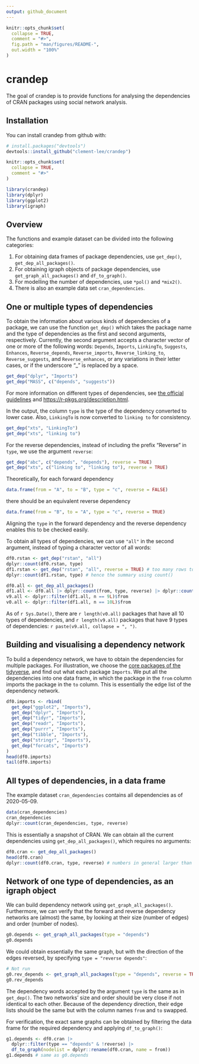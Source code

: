 ```yaml
---
output: github_document
---
```


<!-- README.md is generated from README.Rmd. Please edit that file -->

```r
knitr::opts_chunk$set(
  collapse = TRUE,
  comment = "#>",
  fig.path = "man/figures/README-",
  out.width = "100%"
)
```
# crandep

<!-- badges: start -->
<!-- badges: end -->

The goal of crandep is to provide functions for analysing the dependencies of CRAN packages using social network analysis. 





## Installation
You can install crandep from github with:

```r
# install.packages("devtools")
devtools::install_github("clement-lee/crandep")
```

```r
knitr::opts_chunk$set(
  collapse = TRUE,
  comment = "#>"
)
```

```r
library(crandep)
library(dplyr)
library(ggplot2)
library(igraph)
```





## Overview
The functions and example dataset can be divided into the following categories:

1. For obtaining data frames of package dependencies, use `get_dep()`, `get_dep_all_packages()`.
2. For obtaining igraph objects of package dependencies, use `get_graph_all_packages()` and `df_to_graph()`.
3. For modelling the number of dependencies, use `*pol()` and `*mix2()`.
4. There is also an example data set `cran_dependencies`.





## One or multiple types of dependencies
To obtain the information about various kinds of dependencies of a package, we can use the function `get_dep()` which takes the package name and the type of dependencies as the first and second arguments, respectively. Currently, the second argument accepts a character vector of one or more of the following words: `Depends`, `Imports`, `LinkingTo`, `Suggests`, `Enhances`, `Reverse_depends`, `Reverse_imports`, `Reverse_linking_to`, `Reverse_suggests`, and `Reverse_enhances`, or any variations in their letter cases, or if the underscore "_" is replaced by a space.

```r
get_dep("dplyr", "Imports")
get_dep("MASS", c("depends", "suggests"))
```

For more information on different types of dependencies, see [the official guidelines](https://cran.r-project.org/doc/manuals/r-release/R-exts.html#Package-Dependencies) and [https://r-pkgs.org/description.html](https://r-pkgs.org/description.html).

In the output, the column `type` is the type of the dependency converted to lower case. Also, `LinkingTo` is now converted to `linking to` for consistency.

```r
get_dep("xts", "LinkingTo")
get_dep("xts", "linking to")
```

For the reverse dependencies, instead of including the prefix "Reverse " in `type`, we use the argument `reverse`:

```r
get_dep("abc", c("depends", "depends"), reverse = TRUE)
get_dep("xts", c("linking to", "linking to"), reverse = TRUE)
```
Theoretically, for each forward dependency
```r
data.frame(from = "A", to = "B", type = "c", reverse = FALSE)
```
there should be an equivalent reverse dependency
```r
data.frame(from = "B", to = "A", type = "c", reverse = TRUE)
```
Aligning the `type` in the forward dependency and the reverse dependency enables this to be checked easily.

To obtain all types of dependencies, we can use `"all"` in the second argument, instead of typing a character vector of all words:

```r
df0.rstan <- get_dep("rstan", "all")
dplyr::count(df0.rstan, type)
df1.rstan <- get_dep("rstan", "all", reverse = TRUE) # too many rows to display
dplyr::count(df1.rstan, type) # hence the summary using count()
```

```r
df0.all <- get_dep_all_packages()
df1.all <- df0.all |> dplyr::count(from, type, reverse) |> dplyr::count(from)
v9.all <- dplyr::filter(df1.all, n == 9L)$from
v0.all <- dplyr::filter(df1.all, n == 10L)$from
```

As of `r Sys.Date()`, there are `r length(v0.all)` packages that have all 10 types of dependencies, and `r length(v9.all)` packages that have 9 types of dependencies: `r paste(v9.all, collapse = ", ")`.





## Building and visualising a dependency network
To build a dependency network, we have to obtain the dependencies for multiple packages. For illustration, we choose the [core packages of the tidyverse](https://www.tidyverse.org/packages/), and find out what each package `Imports`. We put all the dependencies into one data frame, in which the package in the `from` column imports the package in the `to` column. This is essentially the edge list of the dependency network.

```r
df0.imports <- rbind(
  get_dep("ggplot2", "Imports"),
  get_dep("dplyr", "Imports"),
  get_dep("tidyr", "Imports"),
  get_dep("readr", "Imports"),
  get_dep("purrr", "Imports"),
  get_dep("tibble", "Imports"),
  get_dep("stringr", "Imports"),
  get_dep("forcats", "Imports")
)
head(df0.imports)
tail(df0.imports)
```





## All types of dependencies, in a data frame
The example dataset `cran_dependencies` contains all dependencies as of 2020-05-09.
```r
data(cran_dependencies)
cran_dependencies
dplyr::count(cran_dependencies, type, reverse)
```

This is essentially a snapshot of CRAN. We can obtain all the current dependencies using `get_dep_all_packages()`, which requires no arguments:
```r
df0.cran <- get_dep_all_packages()
head(df0.cran)
dplyr::count(df0.cran, type, reverse) # numbers in general larger than above
```





## Network of one type of dependencies, as an igraph object
We can build dependency network using `get_graph_all_packages()`. Furthermore, we can verify that the forward and reverse dependency networks are (almost) the same, by looking at their size (number of edges) and order (number of nodes).
```r
g0.depends <- get_graph_all_packages(type = "depends")
g0.depends
```

We could obtain essentially the same graph, but with the direction of the edges reversed, by specifying `type = "reverse depends"`:
```r
# Not run
g0.rev_depends <- get_graph_all_packages(type = "depends", reverse = TRUE)
g0.rev_depends
```
The dependency words accepted by the argument `type` is the same as in `get_dep()`. The two networks' size and order should be very close if not identical to each other. Because of the dependency direction, their edge lists should be the same but with the column names `from` and `to` swapped.

For verification, the exact same graphs can be obtained by filtering the data frame for the required dependency and applying `df_to_graph()`:
```r
g1.depends <- df0.cran |>
  dplyr::filter(type == "depends" & !reverse) |>
  df_to_graph(nodelist = dplyr::rename(df0.cran, name = from))
g1.depends # same as g0.depends
```
